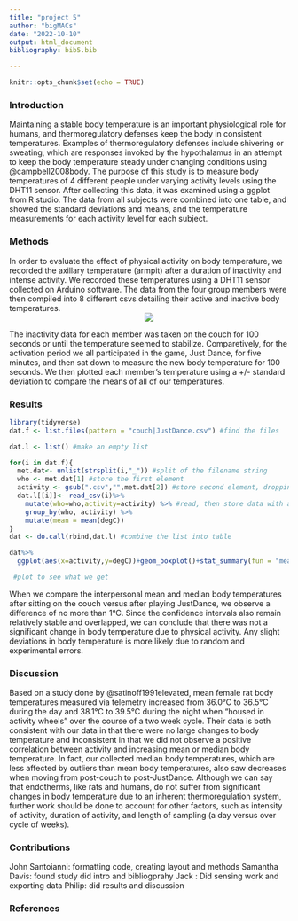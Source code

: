 ```yaml
---
title: "project 5"
author: "bigMACs"
date: "2022-10-10"
output: html_document
bibliography: bib5.bib

---
```


```r
knitr::opts_chunk$set(echo = TRUE)
```

### Introduction
Maintaining a stable body temperature is an important physiological role for humans, and thermoregulatory defenses keep the body in consistent temperatures. Examples of thermoregulatory defenses include shivering or sweating, which are responses invoked by the hypothalamus in an attempt to keep the body temperature steady under changing conditions using @campbell2008body. The purpose of this study is to measure body temperatures of 4 different people under varying activity levels using the DHT11 sensor. After collecting this data, it was examined using a ggplot from R studio. The data from all subjects were combined into one table, and showed the standard deviations and means, and the temperature measurements for each activity level for each subject. 



### Methods
In order to evaluate the effect of physical activity on body temperature, we recorded the axillary temperature (armpit) after a duration of inactivity and intense activity. We recorded these temperatures using a DHT11 sensor collected on Arduino software. The data from the four group members were then compiled into 8 different csvs detailing their active and inactive body temperatures.
<center>
![](Arduino_Uno.png)  
</center>
The inactivity data for each member was taken on the couch for 100 seconds or until the temperature seemed to stabilize. Comparetively, for the activation period we all participated in the game, Just Dance, for five minutes, and then sat down to measure the new body temperature for 100 seconds. We then plotted each member's temperature using a +/- standard deviation to compare the means of all of our temperatures. 

### Results 

```r
library(tidyverse)
dat.f <- list.files(pattern = "couch|JustDance.csv") #find the files

dat.l <- list() #make an empty list

for(i in dat.f){
  met.dat<- unlist(strsplit(i,"_")) #split of the filename string
  who <- met.dat[1] #store the first element
  activity <- gsub(".csv","",met.dat[2]) #store second element, dropping CSV with gsub()
  dat.l[[i]]<- read_csv(i)%>%
    mutate(who=who,activity=activity) %>% #read, then store data with additional columns of metada in list as position unique to i
    group_by(who, activity) %>% 
    mutate(mean = mean(degC))
}
dat <- do.call(rbind,dat.l) #combine the list into table

dat%>%
  ggplot(aes(x=activity,y=degC))+geom_boxplot()+stat_summary(fun = "mean", geom = "point", shape = 23, size = 3, fill = "white")+facet_grid(.~who) #plot to see what we get

 #plot to see what we get
```

When we compare the interpersonal mean and median body temperatures after sitting on the couch versus after playing JustDance, we observe a difference of no more than 1°C. Since the confidence intervals also remain relatively stable and overlapped, we can conclude that there was not a significant change in body temperature due to physical activity. Any slight deviations in body temperature is more likely due to random and experimental errors. 

### Discussion 
Based on a study done by @satinoff1991elevated, mean female rat body temperatures measured via telemetry increased from 36.0°C to 36.5°C during the day and 38.1°C to 39.5°C during the night when "housed in activity wheels" over the course of a two week cycle. Their data is both consistent with our data in that there were no large changes to body temperature and inconsistent in that we did not observe a positive correlation between activity and increasing mean or median body temperature. In fact, our collected median body temperatures, which are less affected by outliers than mean body temperatures, also saw decreases when moving from post-couch to post-JustDance. Although we can say that endotherms, like rats and humans, do not suffer from significant changes in body temperature due to an inherent thermoregulation system, further work should be done to account for other factors, such as intensity of activity, duration of activity, and length of sampling (a day versus over cycle of weeks). 


### Contributions 
John Santoianni: formatting code, creating layout and methods
Samantha Davis: found study did intro and bibliogprahy
Jack : Did sensing work and exporting data
Philip: did results and discussion

### References 





